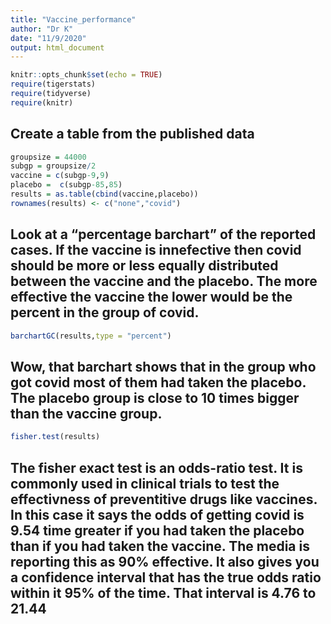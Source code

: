 ```yaml
---
title: "Vaccine_performance"
author: "Dr K"
date: "11/9/2020"
output: html_document
---
```


```r
knitr::opts_chunk$set(echo = TRUE)
require(tigerstats)
require(tidyverse)
require(knitr)
```

## Create a table from the published data


```r
groupsize = 44000
subgp = groupsize/2
vaccine = c(subgp-9,9)
placebo =  c(subgp-85,85)
results = as.table(cbind(vaccine,placebo))
rownames(results) <- c("none","covid")

```

## Look at a "percentage barchart" of the reported cases.  If the vaccine is innefective then covid should be more or less equally distributed between the vaccine and the placebo.  The more effective the vaccine the lower would be the percent in the group of covid.

```r
barchartGC(results,type = "percent")
```
  
## Wow, that barchart shows that in the group who got covid most of them had taken the placebo.  The placebo group is close to 10 times bigger than the vaccine group.

```r
fisher.test(results)
```

## The fisher exact test is an odds-ratio test. It is commonly used in clinical trials to test the effectivness of preventitive drugs like vaccines. In this case it says the odds of getting covid is 9.54 time greater if you had taken the placebo than if you had taken the vaccine. The media is reporting this as 90% effective. It also gives you a confidence interval that has the true odds ratio within it 95% of the time.  That interval is 4.76 to 21.44